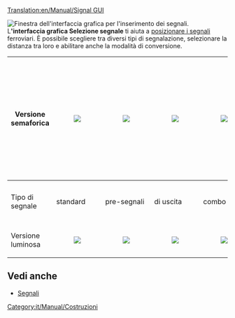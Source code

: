 [[Translation:en/Manual/Signal GUI]]

[[File:it/Manual/Signal Selection.png|frame|right|Finestra dell'interfaccia grafica per l'inserimento dei segnali.]]
L''''interfaccia grafica Selezione segnale''' ti aiuta a [[it/Manual/Piazzare segnali|posizionare i segnali]] ferroviari. È possibile scegliere tra diversi tipi di segnalazione, selezionare la distanza tra loro e abilitare anche la modalità di conversione.

{|{{en/Wikitable}}
!Versione semaforica
|[[File:en/Manual/Signal Semaphore.png|center|]]
|[[File:en/Manual/Signal Semaphore Pre-Signal.png|center|]]
|[[File:en/Manual/Signal Semaphore Exit-Signal.png|center|]]
|[[File:en/Manual/Signal Semaphore Combo-Signal.png|center|]]
|[[File:en/Manual/Signal Semaphore Path.png|center|]]
|[[File:en/Manual/Signal Semaphore Path One-Way.png|center|]]
<!-- inizio tabella nidificata per gli ultimi due pulsanti dell'interfaccia. Nidificata nell'ultima colonna ridotta ad un'unica cella con rowspan. -->
|style="padding: 0px;" rowspan="3"|
{|style="border-collapse: collapse;"
|style="border-top: 0; border-left: 0; border-bottom: 1; border-right: 0;"|Converte nel segnale selezionato 
[[File:en/Manual/Signal Convert.png|center|]]
|-
|style="border-top: 1; border-left: 0; border-bottom: 0; border-right: 0;"|Densità segnali autoposati
[[File:en/Manual/Signal Density.png|center|]]
|} <!-- Fine tabella nidificata -->
|-
!Tipo di segnale
|standard||pre-segnali||di uscita||combo||di percorso||di percorso a senso unico
|-
!Versione luminosa
|[[File:en/Manual/Signal Electric.png|center|]]
|[[File:en/Manual/Signal Electric Pre-Signal.png|center|]]
|[[File:en/Manual/Signal Electric Exit-Signal.png|center|]]
|[[File:en/Manual/Signal Electric Combo-Signal.png|center|]]
|[[File:en/Manual/Signal Electric Path.png|center|]]
|[[File:en/Manual/Signal Electric Path One-Way.png|center|]]
|}

==Vedi anche==
*[[it/Manual/Segnali|Segnali]]

[[Category:it/Manual/Costruzioni]]